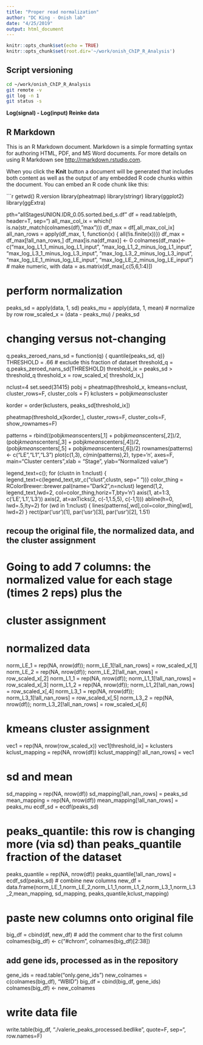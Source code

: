 ```yaml
---
title: "Proper read normalization"
author: "DC King - Onish lab"
date: "4/25/2019"
output: html_document
---
```





```r
knitr::opts_chunk$set(echo = TRUE)
knitr::opts_chunk$set(root.dir='~/work/onish_ChIP_R_Analysis')
```

## Script versioning
```bash
cd ~/work/onish_ChIP_R_Analysis
git remote -v
git log -n 1
git status -s
```


**Log(signal) - Log(input) Reinke data**

## R Markdown

This is an R Markdown document. Markdown is a simple formatting syntax for authoring HTML, PDF, and MS Word documents. For more details on using R Markdown see <http://rmarkdown.rstudio.com>.

When you click the **Knit** button a document will be generated that includes both content as well as the output of any embedded R code chunks within the document. You can embed an R code chunk like this:

```r
getwd()
R.version
library(pheatmap)
library(stringr)
library(ggplot2)
library(ggExtra)

pth="allStagesUNION.IDR_0.05.sorted.bed_s.df"
df = read.table(pth, header=T, sep="\t")
all_max_col_ix = which(! is.na(str_match(colnames(df),"max")))
df_max = df[,all_max_col_ix]
all_nan_rows = apply(df_max, 1, function(x) { all(!is.finite(x))})
df_max = df_max[!all_nan_rows,]
df_max[is.na(df_max)] <- 0
colnames(df_max)<-c("max_log_L1_1_minus_log_L1_input", "max_log_L1_2_minus_log_L1_input", "max_log_L3_1_minus_log_L3_input", "max_log_L3_2_minus_log_L3_input", "max_log_LE_1_minus_log_LE_input",  "max_log_LE_2_minus_log_LE_input")
# make numeric, with 
data = as.matrix(df_max[,c(5,6,1:4)])

# perform normalization
peaks_sd = apply(data, 1, sd)
peaks_mu = apply(data, 1, mean)
# normalize by row
row_scaled_x = (data - peaks_mu) /  peaks_sd

# changing versus not-changing
q.peaks_zeroed_nans_sd = function(q) { quantile(peaks_sd, q)}
THRESHOLD = .66 # exclude this fraction of dataset
threshold_q = q.peaks_zeroed_nans_sd(THRESHOLD)
threshold_ix = peaks_sd > threshold_q
threshold_x = row_scaled_x[ threshold_ix,]

nclust=4
set.seed(31415)
pobj = pheatmap(threshold_x, kmeans=nclust, cluster_rows=F, cluster_cols = F)
kclusters = pobj$kmeans$cluster



korder = order(kclusters, peaks_sd[threshold_ix])

pheatmap(threshold_x[korder,], cluster_rows=F, cluster_cols=F, show_rownames=F)

patterns = rbind((pobj$kmeans$centers[,1] + pobj$kmeans$centers[,2])/2, (pobj$kmeans$centers[,3] + pobj$kmeans$centers[,4])/2, (pobj$kmeans$centers[,5] + pobj$kmeans$centers[,6])/2)
rownames(patterns) <- c("LE","L1","L3")
plot(c(1,3), c(min(patterns),2), type='n', axes=F, main="Cluster centers",xlab = "Stage", ylab="Normalized value")

legend_text=c(); for (clustn in 1:nclust) { legend_text=c(legend_text,str_c("clust",clustn, sep=" "))}
color_thing = RColorBrewer::brewer.pal(name="Dark2",n=nclust)
legend(1,2, legend_text,lwd=2, col=color_thing,horiz=T,bty='n')
axis(1, at=1:3, c('LE','L1','L3'))
axis(2, at=axTicks(2, c(-1,1.5,5), c(-1,1)))
abline(h=0, lwd=.5,lty=2)
for (wd in 1:nclust) {
  lines(patterns[,wd],col=color_thing[wd], lwd=2)
}
rect(par('usr')[1], par('usr')[3], par('usr')[2], 1.51)

## recoup the original file, the normalized data, and the cluster assignment
# Going to add 7 columns: the normalized value for each stage (times 2 reps) plus the 
# cluster assignment

# normalized data
norm_LE_1 = rep(NA, nrow(df)); norm_LE_1[!all_nan_rows] = row_scaled_x[,1]
norm_LE_2 = rep(NA, nrow(df)); norm_LE_2[!all_nan_rows] = row_scaled_x[,2]
norm_L1_1 = rep(NA, nrow(df)); norm_L1_1[!all_nan_rows] = row_scaled_x[,3]
norm_L1_2 = rep(NA, nrow(df)); norm_L1_2[!all_nan_rows] = row_scaled_x[,4]
norm_L3_1 = rep(NA, nrow(df)); norm_L3_1[!all_nan_rows] = row_scaled_x[,5]
norm_L3_2 = rep(NA, nrow(df)); norm_L3_2[!all_nan_rows] = row_scaled_x[,6]

# kmeans cluster assignment
vec1 = rep(NA, nrow(row_scaled_x))
vec1[threshold_ix] = kclusters
kclust_mapping = rep(NA, nrow(df))
kclust_mapping[! all_nan_rows] = vec1

# sd and mean
sd_mapping = rep(NA, nrow(df))
sd_mapping[!all_nan_rows] = peaks_sd
mean_mapping = rep(NA, nrow(df))
mean_mapping[!all_nan_rows] = peaks_mu
ecdf_sd = ecdf(peaks_sd)

# peaks_quantile: this row is changing more (via sd) than peaks_quantile fraction of the dataset
peaks_quantile = rep(NA, nrow(df))
peaks_quantile[!all_nan_rows] = ecdf_sd(peaks_sd)
# combine new columns
new_df = data.frame(norm_LE_1,norm_LE_2,norm_L1_1,norm_L1_2,norm_L3_1,norm_L3_2,mean_mapping, sd_mapping, peaks_quantile,kclust_mapping)

# paste new columns onto original file
big_df = cbind(df, new_df)
# add the comment char to the first column
colnames(big_df) <- c("#chrom", colnames(big_df)[2:38])

## add gene ids, processed as in the repository
gene_ids = read.table("only.gene_ids")
new_colnames = c(colnames(big_df), "WBID")
big_df = cbind(big_df, gene_ids)
colnames(big_df) <- new_colnames

# write data file
write.table(big_df, "./valerie_peaks_processed.bedlike", quote=F, sep="\t", row.names=F)

